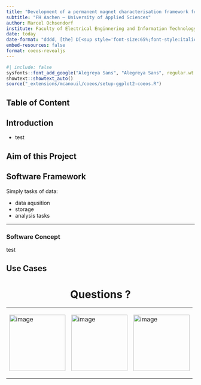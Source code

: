 ```yaml
---
title: "Development of a permanent magnet characterisation framework for use in low-field MRI systems"
subtitle: "FH Aachen – University of Applied Sciences"
author: Marcel Ochsendorf
institute: Faculty of Electrical Enginnering and Information Technology - Information Systems Engineering
date: today
date-format: "dddd, [the] D[<sup style='font-size:65%;font-style:italic;'>th</sup>] [of] MMMM, YYYY"
embed-resources: false
format: coeos-revealjs
---
```


```r
#| include: false
sysfonts::font_add_google("Alegreya Sans", "Alegreya Sans", regular.wt = 300)
showtext::showtext_auto()
source("_extensions/mcanouil/coeos/setup-ggplot2-coeos.R")
```





## Table of Content



## Introduction

* test

## Aim of this Project


## Software Framework

Simply tasks of data: 

* data aqusition
* storage
* analysis tasks

---

### Software Concept

test

## Use Cases




# 
<h1 class="r-fit-text" style="text-align: center;">Questions ?</h1>


<table>
<tr><td><p>[<img src="images/github-mark-white.png" alt="image" width="150" height="auto">](https://github.com/LFB-MRI/MagneticReadoutProcessing) </p></td><td><p>[<img src="images/researchgate.svg" alt="image" width="150" height="auto">](https://www.researchgate.net/publication/374388764_Development_of_a_permanent_magnet_characterisation_framework_for_use_in_low-field_MRI_systems) </p><td>[<img src="images/avatar.png" alt="image" width="150" height="auto">](https://marcelochsendorf.com)</td></td></tr>
</table>
